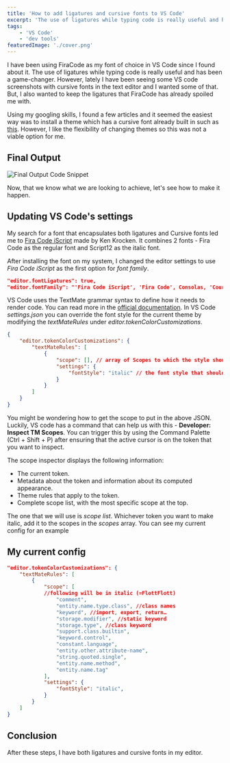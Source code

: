```yaml
---
title: 'How to add ligatures and cursive fonts to VS Code'
excerpt: 'The use of ligatures while typing code is really useful and has been a game-changer. Can we get the styling of cursive fonts and the functionality of ligatures in VS Code?'
tags:
    - 'VS Code'
    - 'dev tools'
featuredImage: './cover.png'
---
```


I have been using FiraCode as my font of choice in VS Code since I found about it. The use of ligatures while typing code is really useful and has been a game-changer. However, lately I have been seeing some VS code screenshots with cursive fonts in the text editor and I wanted some of that. But, I also wanted to keep the ligatures that FiraCode has already spoiled me with.

Using my googling skills, I found a few articles and it seemed the easiest way was to install a theme which has a cursive font already built in such as [this](https://marketplace.visualstudio.com/items?itemName=idbartosz.darkpp-italic). However, I like the flexibility of changing themes so this was not a viable option for me.

## Final Output

![Final Output Code Snippet](./cover.png)

Now, that we know what we are looking to achieve, let's see how to make it happen.

## Updating VS Code's settings

My search for a font that encapsulates both ligatures and Cursive fonts led me to [Fira Code iScript](https://github.com/kencrocken/FiraCodeiScript) made by Ken Krocken. It combines 2 fonts - Fira Code as the regular font and Script12 as the italic font.

After installing the font on my system, I changed the editor settings to use _Fira Code iScript_ as the first option for _font family_.

```json
"editor.fontLigatures": true,
"editor.fontFamily": "'Fira Code iScript', 'Fira Code', Consolas, 'Courier New', monospace",
```

VS Code uses the TextMate grammar syntax to define how it needs to render code. You can read more in the [official documentation](https://code.visualstudio.com/api/language-extensions/syntax-highlight-guide). In VS Code _settings.json_ you can override the font style for the current theme by modifying the _textMateRules_ under _editor.tokenColorCustomizations_.

```json
{
    "editor.tokenColorCustomizations": {
        "textMateRules": [
            {
                "scope": [], // array of Scopes to which the style should be applied to
                "settings": {
                    "fontStyle": "italic" // the font style that should be applied
                }
            }
        ]
    }
}
```

You might be wondering how to get the scope to put in the above JSON. Luckily, VS code has a command that can help us with this - **Developer: Inspect TM Scopes**. You can trigger this by using the Command Palette (Ctrl + Shift + P) after ensuring that the active cursor is on the token that you want to inspect.

The scope inspector displays the following information:

-   The current token.
-   Metadata about the token and information about its computed appearance.
-   Theme rules that apply to the token.
-   Complete scope list, with the most specific scope at the top.

The one that we will use is _scope list_. Whichever token you want to make italic, add it to the scopes in the _scopes_ array. You can see my current config for an example

## My current config

```json
"editor.tokenColorCustomizations": {
    "textMateRules": [
        {
            "scope": [
            //following will be in italic (=FlottFlott)
                "comment",
                "entity.name.type.class", //class names
                "keyword", //import, export, return…
                "storage.modifier", //static keyword
                "storage.type", //class keyword
                "support.class.builtin",
                "keyword.control",
                "constant.language",
                "entity.other.attribute-name",
                "string.quoted.single",
                "entity.name.method",
                "entity.name.tag"
            ],
            "settings": {
                "fontStyle": "italic",
            }
        }
    ]
}
```

## Conclusion

After these steps, I have both ligatures and cursive fonts in my editor.
